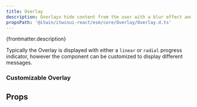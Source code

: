 ```yaml
---
title: Overlay
description: Overlays hide content from the user with a blur effect and loading indicator.
propsPath: '@itwin/itwinui-react/esm/core/Overlay/Overlay.d.ts'
---
```


<p>{frontmatter.description}</p>

<LiveExample src='Overlay.main.tsx'>
  <AllExamples.OverlayMainExample client:load />
</LiveExample>

Typically the Overlay is displayed with either a `linear` or `radial` progress indicator, however the component can be customized to display different messages.

### Customizable Overlay

<LiveExample src='Overlay.sub.tsx'>
  <AllExamples.OverlaySubExample client:load />
</LiveExample>

## Props

<PropsTable path={frontmatter.propsPath} />
